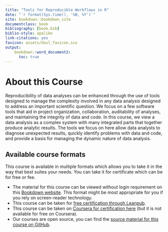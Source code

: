 ```yaml
---
title: "Tools for Reproducible Workflows in R"
date: "`r format(Sys.time(), '%B, %Y')`"
site: bookdown::bookdown_site
documentclass: book
bibliography: [book.bib]
biblio-style: apalike
link-citations: yes
favicon: assets/dasl_favicon.ico
output:
    bookdown::word_document2:
      toc: true
---
```


# About this Course {-}

Reproducibility of data analyses can be enhanced through the use of tools designed to manage the complexity involved in any data analysis designed to address an important scientific question. We focus on a few software tools that aid in project organization, collaboration, auditability of analyses, and maintaining the integrity of data and code. In this course, we view a data analysis as a complex system with many integrated parts that together produce analytic results. The tools we focus on here allow data analysts to diagnose unexpected results, quickly identify problems with data and code, and provide a basis for managing the dynamic nature of data analysis.



## Available course formats

This course is available in multiple formats which allows you to take it in the way that best suites your needs. You can take it for certificate which can be for free or fee.

- The material for this course can be viewed without login requirement on this [Bookdown website](LINK HERE). This format might be most appropriate for you if you rely on screen-reader technology.
- This course can be taken for [free certification through Leanpub](LINK HERE).
- This course can be taken on [Coursera for certification here](LINK HERE) (but it is not available for free on Coursera).
- Our courses are open source, you can find the [source material for this course on GitHub](LINK HERE).
